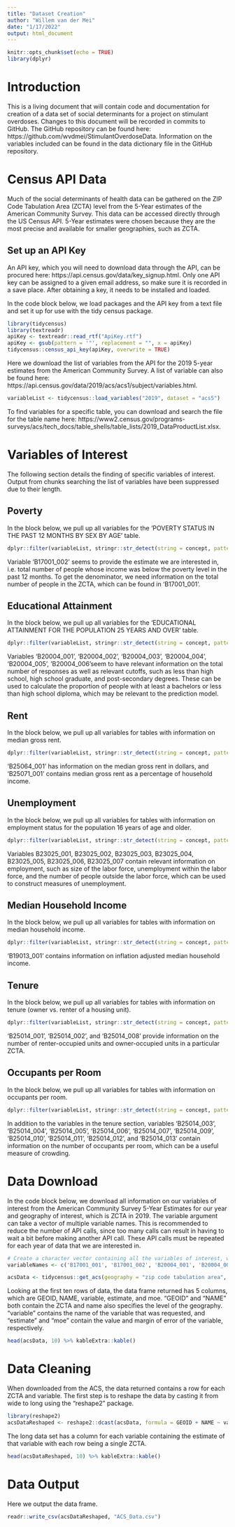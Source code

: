 ```yaml
---
title: "Dataset Creation"
author: "Willem van der Mei"
date: "1/17/2022"
output: html_document
---
```


```r
knitr::opts_chunk$set(echo = TRUE)
library(dplyr)
```

# Introduction

This is a living document that will contain code and documentation for creation of a data set of social determinants for a project on stimulant overdoses. Changes to this document will be recorded in commits to GitHub. The GitHub repository can be found here: https://github.com/wvdmei/StimulantOverdoseData. Information on the variables included can be found in the data dictionary file in the GitHub repository. 

# Census API Data

Much of the social determinants of health data can be gathered on the ZIP Code Tabulation Area (ZCTA) level from the 5-Year estimates of the American Community Survey. This data can be accessed directly through the US Census API. 5-Year estimates were chosen because they are the most precise and available for smaller geographies, such as ZCTA.

## Set up an API Key

An API key, which you will need to download data through the API, can be procured here: https://api.census.gov/data/key_signup.html. Only one API key can be assigned to a given email address, so make sure it is recorded in a save place. After obtaining a key, it needs to be installed and loaded.

In the code block below, we load packages and the API key from a text file and set it up for use with the tidy census package.

```r
library(tidycensus)
library(textreadr)
apiKey <- textreadr::read_rtf("ApiKey.rtf")
apiKey <- gsub(pattern = '"', replacement = "", x = apiKey)
tidycensus::census_api_key(apiKey, overwrite = TRUE)
```

Here we download the list of variables from the API for the 2019 5-year estimates from the American Community Survey. A list of variable can also be found here: https://api.census.gov/data/2019/acs/acs1/subject/variables.html. 

```r
variableList <- tidycensus::load_variables("2019", dataset = "acs5")
```

To find variables for a specific table, you can download and search the file for the table name here: https://www2.census.gov/programs-surveys/acs/tech_docs/table_shells/table_lists/2019_DataProductList.xlsx.

# Variables of Interest

The following section details the finding of specific variables of interest. Output from chunks searching the list of variables have been suppressed due to their length.

## Poverty

In the block below, we pull up all variables for the 'POVERTY STATUS IN THE PAST 12 MONTHS BY SEX BY AGE' table.

```r
dplyr::filter(variableList, stringr::str_detect(string = concept, pattern = "POVERTY STATUS IN THE PAST 12 MONTHS BY SEX BY AGE"))
```

Variable 'B17001_002' seems to provide the estimate we are interested in, i.e. total number of people whose income was below the poverty level in the past 12 months. To get the denominator, we need information on the total number of people in the ZCTA, which can be found in 'B17001_001'.

## Educational Attainment

In the block below, we pull up all variables for the 'EDUCATIONAL ATTAINMENT FOR THE POPULATION 25 YEARS AND OVER' table.

```r
dplyr::filter(variableList, stringr::str_detect(string = concept, pattern = "EDUCATIONAL ATTAINMENT FOR THE POPULATION 25 YEARS AND OVER"))
```

Variables 'B20004_001', 'B20004_002', 'B20004_003', 'B20004_004', 'B20004_005', 'B20004_006'seem to have relevant information on the total number of responses as well as relevant cutoffs, such as less than high school, high school graduate, and post-secondary degrees. These can be used to calculate the proportion of people with at least a bachelors or less than high school diploma, which may be relevant to the prediction model.

## Rent

In the block below, we pull up all variables for tables with information on median gross rent.

```r
dplyr::filter(variableList, stringr::str_detect(string = concept, pattern = "MEDIAN GROSS RENT"))
```

'B25064_001' has information on the median gross rent in dollars, and 'B25071_001' contains median gross rent as a percentage of household income.

## Unemployment

In the block below, we pull up all variables for tables with information on employment status for the population 16 years of age and older.

```r
dplyr::filter(variableList, stringr::str_detect(string = concept, pattern = "EMPLOYMENT STATUS FOR THE POPULATION 16 YEARS AND OVER"))
```

Variables B23025_001, B23025_002, B23025_003, B23025_004, B23025_005, B23025_006, B23025_007 contain relevant information on employment, such as size of the labor force, unemployment within the labor force, and the number of people outside the labor force, which can be used to construct measures of unemployment.

## Median Household Income

In the block below, we pull up all variables for tables with information on median household income.

```r
dplyr::filter(variableList, stringr::str_detect(string = concept, pattern = "MEDIAN HOUSEHOLD INCOME IN THE PAST 12 MONTHS"))
```

'B19013_001' contains information on inflation adjusted median household income.

## Tenure

In the block below, we pull up all variables for tables with information on tenure (owner vs. renter of a housing unit).

```r
dplyr::filter(variableList, stringr::str_detect(string = concept, pattern = "TENURE BY OCCUPANTS PER ROOM"))
```

'B25014_001', 'B25014_002', and 'B25014_008' provide information on the number of renter-occupied units and owner-occupied units in a particular ZCTA.

## Occupants per Room

In the block below, we pull up all variables for tables with information on occupants per room.

```r
dplyr::filter(variableList, stringr::str_detect(string = concept, pattern = "TENURE BY OCCUPANTS PER ROOM"))
```

In addition to the variables in the tenure section, variables 'B25014_003', 'B25014_004', 'B25014_005', 'B25014_006', 'B25014_007', 'B25014_009', 'B25014_010', 'B25014_011', 'B25014_012', and 'B25014_013' contain information on the number of occupants per room, which can be a useful measure of crowding.

# Data Download

In the code block below, we download all information on our variables of interest from the American Community Survey 5-Year Estimates for our year and geography of interest, which is ZCTA in 2019. The variable argument can take a vector of multiple variable names. This is recommended to reduce the number of API calls, since too many calls can result in having to wait a bit before making another API call. These API calls must be repeated for each year of data that we are interested in.

```r
# Create a character vector containing all the variables of interest, which will be downloaded by get_acs.
variableNames <- c('B17001_001', 'B17001_002', 'B20004_001', 'B20004_002', 'B20004_003', 'B20004_004', 'B20004_005', 'B20004_006', 'B25064_001', 'B25071_001', 'B25014_001', 'B25014_002', 'B25014_008', 'B25014_003', 'B25014_004', 'B25014_005', 'B25014_006', 'B25014_007', 'B25014_009', 'B25014_010', 'B25014_011', 'B25014_012', 'B25014_013')

acsData <- tidycensus::get_acs(geography = "zip code tabulation area", variables = variableNames, year = 2019, survey = "acs5")
```

Looking at the first ten rows of data, the data frame returned has 5 columns, which are GEOID, NAME, variable, estimate, and moe. "GEOID" and "NAME" both contain the ZCTA and name also specifies the level of the geography. "variable" contains the name of the variable that was requested, and "estimate" and "moe" contain the value and margin of error of the variable, respectively. 

```r
head(acsData, 10) %>% kableExtra::kable()
```

# Data Cleaning

When downloaded from the ACS, the data returned contains a row for each ZCTA and variable. The first step is to reshape the data by casting it from wide to long using the "reshape2" package.

```r
library(reshape2)
acsDataReshaped <- reshape2::dcast(acsData, formula = GEOID + NAME ~ variable, value.var = "estimate")
```

The long data set has a column for each variable containing the estimate of that variable with each row being a single ZCTA.

```r
head(acsDataReshaped, 10) %>% kableExtra::kable()
```

# Data Output

Here we output the data frame.

```r
readr::write_csv(acsDataReshaped, "ACS_Data.csv")
```
